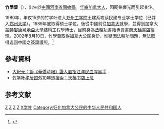 {{article issues
|
{{Onesource|time=2010-12-12}}
{{Primarysources|time=2012-4-13}}
{{Citation style|time=2012-4-13}}
}}
'''竹學葉'''（{{bd|1965年||catIdx=Z}}），出生於[[中國|中國]][[河南省|河南省]][[固始縣|固始縣]]。[[华裔加拿大人|华裔加拿大人]]，因网络爆光而引起关注。

1980年，年仅15岁的竹学叶进入[[郑州工学院|郑州工学院]]土建系攻读民建专业学士学位（已并入[[郑州大学|郑州大学]]），1989年底取得硕士学位。後從中國前往[[加拿大|加拿大]]就學，並得到加拿大[[蒙特婁|蒙特婁]][[康可地亞大學|康可地亞大學]]結构工程學博士，目前身為[[法輪功|法輪功]]書籍專賣書商[[天梯書店|天梯書店]]經理。2002年8月10日，竹學葉取得加拿大公民身份，惟疑因法輪功問題，無法取得返回中國之簽證護照。<ref>{{cite web|url=http://www.epochtimes.com/gb/5/1/24/n791186.htm|title=竹学叶：天理不灭，共产党必亡|publisher=[[大纪元|大纪元]]|date=2015-01-24|access-date=2017-04-28|archive-date=2017-05-20|archive-url=https://web.archive.org/web/20170520045708/http://www.epochtimes.com/gb/5/1/24/n791186.htm|dead-url=no}}</ref>

==參考資料==
*[http://www.epochtimes.com/b5/3/11/22/n415675.htm 大紀元：訴《華僑時報》證人直指江澤民血腥黑手] {{Wayback|url=http://www.epochtimes.com/b5/3/11/22/n415675.htm |date=20160813001730 }}
*[https://web.archive.org/web/20090529235057/http://www.iyaxin.com/sy/content/2009-05/20/content_1048129.htm 竹学叶移居国外10年遭搜索：天梯书店上班]

==参考文献==
<div class="references-small">
<references />
</div>

[[Category:法輪功人物|Z]]
[[Category:华裔加拿大人|Z]]
[[Category:郑州大学校友|Z]]
[[Category:固始人|Z]]
[[Category:竹姓|X学叶]]
[[Category:归化加拿大公民的中华人民共和国人|Category:归化加拿大公民的中华人民共和国人]]